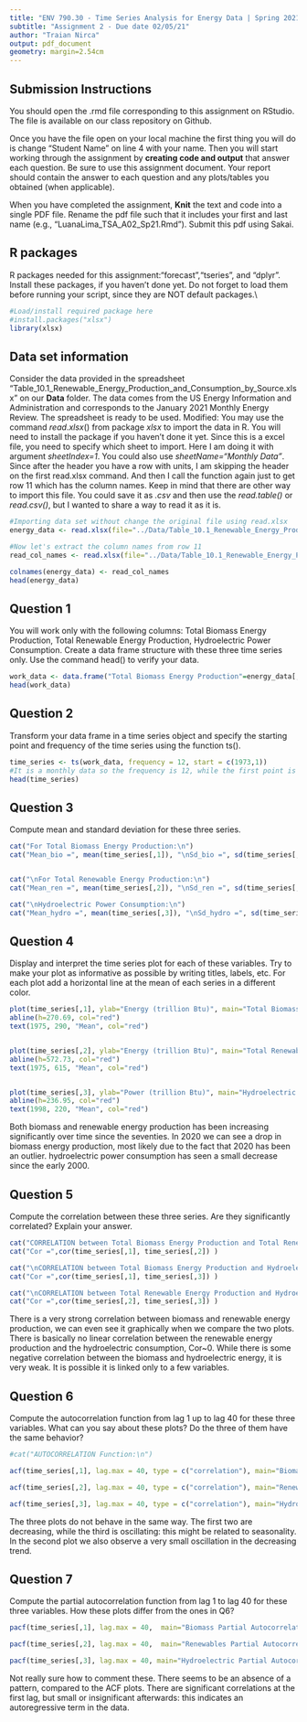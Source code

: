 ```yaml
---
title: "ENV 790.30 - Time Series Analysis for Energy Data | Spring 2021"
subtitle: "Assignment 2 - Due date 02/05/21"
author: "Traian Nirca"
output: pdf_document
geometry: margin=2.54cm
---
```


## Submission Instructions

You should open the .rmd file corresponding to this assignment on RStudio. The file is available on our class repository on Github.   

Once you have the file open on your local machine the first thing you will do is change "Student Name" on line 4 with your name. 
Then you will start working through the assignment by  **creating code and output** that answer each question. Be sure to use this assignment document. Your report should contain the answer to each question and any plots/tables you obtained (when applicable).

When you have completed the assignment, **Knit** the text and code into a single PDF file. Rename the pdf file such that it includes your first and last name (e.g., "LuanaLima_TSA_A02_Sp21.Rmd"). Submit this pdf using Sakai. 

## R packages

R packages needed for this assignment:"forecast","tseries", and "dplyr". Install these packages, if you haven't done yet. Do not forget to load them before running your script, since they are NOT default packages.\\

```r
#Load/install required package here
#install.packages("xlsx")
library(xlsx)
```


## Data set information  

Consider the data provided in the spreadsheet "Table_10.1_Renewable_Energy_Production_and_Consumption_by_Source.xlsx" on our **Data** folder. The data comes from the US Energy Information and Administration and corresponds to the January 2021 Monthly Energy Review. The spreadsheet is ready to be used. Modified: You may use the command $read.xlsx()$ from package *xlsx* to import the data in R. You will need to install the package if you haven't done it yet. Since this is a excel file, you need to specify which sheet to import. Here I am doing it with argument *sheetIndex=1*. You could also use *sheetName="Monthly Data"*. Since after the header you have a row with units, I am skipping the header on the first read.xlsx command. And then I call the function again just to get row 11 which has the column names. Keep in mind that there are other way to import this file. You could save it as *.csv* and then use the *read.table()* or *read.csv()*, but I wanted to share a way to read it as it is.

```r
#Importing data set without change the original file using read.xlsx
energy_data <- read.xlsx(file="../Data/Table_10.1_Renewable_Energy_Production_and_Consumption_by_Source.xlsx",header=FALSE,startRow = 13,sheetIndex=1) #startRow is equivalent to skip on read.table

#Now let's extract the column names from row 11
read_col_names <- read.xlsx(file="../Data/Table_10.1_Renewable_Energy_Production_and_Consumption_by_Source.xlsx",header=FALSE,startRow = 11,endRow=11,sheetIndex=1)

colnames(energy_data) <- read_col_names
head(energy_data)

```


## Question 1
You will work only with the following columns: Total Biomass Energy Production, Total Renewable Energy Production, Hydroelectric Power Consumption. Create a data frame structure with these three time series only. Use the command head() to verify your data.

```r
work_data <- data.frame("Total Biomass Energy Production"=energy_data[,4], "Total Renewable Energy Production"=energy_data[,5], "Hydroelectric Power Consumption"=energy_data[,6] )
head(work_data)

```



## Question 2
Transform your data frame in a time series object and specify the starting point and frequency of the time series using the function ts().

```r
time_series <- ts(work_data, frequency = 12, start = c(1973,1))
#It is a monthly data so the frequency is 12, while the first point is January 1973
head(time_series)

```


## Question 3
Compute mean and standard deviation for these three series.

```r
cat("For Total Biomass Energy Production:\n")
cat("Mean_bio =", mean(time_series[,1]), "\nSd_bio =", sd(time_series[,1])) 


cat("\nFor Total Renewable Energy Production:\n")
cat("Mean_ren =", mean(time_series[,2]), "\nSd_ren =", sd(time_series[,2]))

cat("\nHydroelectric Power Consumption:\n")
cat("Mean_hydro =", mean(time_series[,3]), "\nSd_hydro =", sd(time_series[,3]))

```

## Question 4
Display and interpret the time series plot for each of these variables. Try to make your plot as informative as possible by writing titles, labels, etc. For each plot add a horizontal line at the mean of each series in a different color.

```r
plot(time_series[,1], ylab="Energy (trillion Btu)", main="Total Biomass Energy Production over time")
abline(h=270.69, col="red")
text(1975, 290, "Mean", col="red")


plot(time_series[,2], ylab="Energy (trillion Btu)", main="Total Renewable Energy Production over time")
abline(h=572.73, col="red")
text(1975, 615, "Mean", col="red")


plot(time_series[,3], ylab="Power (trillion Btu)", main="Hydroelectric Power Consumption over time")
abline(h=236.95, col="red")
text(1998, 220, "Mean", col="red")

```
Both biomass and renewable energy production has been increasing significantly over time since the seventies. In 2020 we can see a drop in biomass energy production, most likely due to the fact that 2020 has been an outlier. hydroelectric power consumption has seen a small decrease since the early 2000.


## Question 5
Compute the correlation between these three series. Are they significantly correlated? Explain your answer.
```r

cat("CORRELATION between Total Biomass Energy Production and Total Renewable Energy Production:\n")
cat("Cor =",cor(time_series[,1], time_series[,2]) ) 

cat("\nCORRELATION between Total Biomass Energy Production and Hydroelectric Power Consumption:\n")
cat("Cor =",cor(time_series[,1], time_series[,3]) )

cat("\nCORRELATION between Total Renewable Energy Production and Hydroelectric Power Consumption:\n")
cat("Cor =",cor(time_series[,2], time_series[,3]) )


```
There is a very strong correlation between biomass and renewable energy production, we can even see it graphically when we compare the two plots. There is basically no linear correlation between the renewable energy production and the hydroelectric consumption, Cor~0. While there is some negative correlation between the biomass and hydroelectric energy, it is very weak. It is possible it is linked only to a few variables.


## Question 6
Compute the autocorrelation function from lag 1 up to lag 40 for these three variables. What can you say about these plots? Do the three of them have the same behavior?

```r
#cat("AUTOCORRELATION Function:\n")

acf(time_series[,1], lag.max = 40, type = c("correlation"), main="Biomass Autocorrelation")

acf(time_series[,2], lag.max = 40, type = c("correlation"), main="Renewables Autocorrelation")

acf(time_series[,3], lag.max = 40, type = c("correlation"), main="Hydroelectric Autocorrelation")


```

The three plots do not behave in the same way. The first two are decreasing, while the third is oscillating: this might be related to seasonality. In the second plot we also observe a very small oscillation in the decreasing trend. 


## Question 7
Compute the partial autocorrelation function from lag 1 to lag 40 for these three variables. How these plots differ from the ones in Q6?

```r

pacf(time_series[,1], lag.max = 40,  main="Biomass Partial Autocorrelation")

pacf(time_series[,2], lag.max = 40,  main="Renewables Partial Autocorrelation")

pacf(time_series[,3], lag.max = 40, main="Hydroelectric Partial Autocorrelation")


```
Not really sure how to comment these. There seems to be an absence of a pattern, compared to the ACF plots. There are significant correlations at the first lag, but small or insignificant afterwards: this indicates an autoregressive term in the data.

